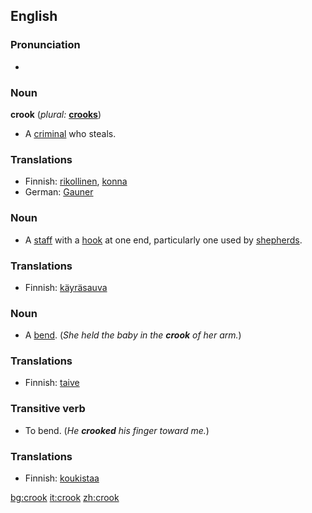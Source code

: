 ==English==

===Pronunciation===
*{{audio|en-us-crook.ogg|Audio (US)}}

===Noun===
'''crook'''  (''plural:'' '''[[crooks]]''')
* A [[criminal]] who steals.

===Translations===
*Finnish: [[rikollinen]], [[konna]]
*German: [[Gauner]] {{m}}

===Noun===
* A [[staff]] with a [[hook]] at one end, particularly one used by [[shepherd]]s.

===Translations===
*Finnish: [[käyräsauva]]

===Noun===
* A [[bend]].  (''She held the baby in the '''crook''' of her arm.'')

===Translations===
*Finnish: [[taive]]

===Transitive verb===
{{en-verb}}
* To bend. (''He '''crooked''' his finger toward me.'')

===Translations===
*Finnish: [[koukistaa]]

[[bg:crook]]
[[it:crook]]
[[zh:crook]]